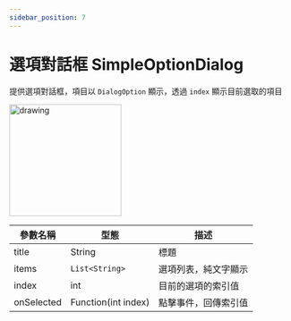 ```yaml
---
sidebar_position: 7
---
```


# 選項對話框 SimpleOptionDialog

提供選項對話框，項目以 `DialogOption` 顯示，透過 `index` 顯示目前選取的項目

 <img src="../../img/widgets/simple_option_dialog.jpg" alt="drawing" width="200"/>

| 參數名稱                         | 型態                             | 描述                             |
| ------------------------------- | ------------------------------- | ------------------------------- |
| title | String | 標題 |
| items | `List<String>` | 選項列表，純文字顯示 |
| index | int | 目前的選項的索引值 |
| onSelected | Function(int index) | 點擊事件，回傳索引值 |
